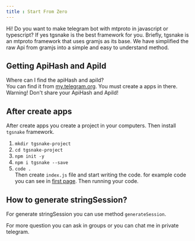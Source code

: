```yaml
--- 
title : Start From Zero
--- 
```

Hi! Do you want to make telegram bot with mtproto in javascript or typescript? If yes tgsnake is the best framework for you. Briefly, tgsnake is an mtproto framework that uses gramjs as its base. We have simplified the raw Api from gramjs into a simple and easy to understand method.
## Getting ApiHash and ApiId
Where can I find the apiHash and apiId?  
You can find it from [my.telegram.org](https://my.telegram.org). You must create a apps in there. Warning! Don't share your ApiHash and ApiId!
## After create apps 
After create apps you create a project in your computers. Then install `tgsnake` framework. 
1. `mkdir tgsnake-project` 
2. `cd tgsnake-project` 
3. `npm init -y` 
4. `npm i tgsnake --save` 
5. `code .`   
Then create `index.js` file and start writing the code. for example code you can see in [first page](/). Then running your code.
## How to generate stringSession? 
For generate stringSession you can use method `generateSession`.
   
For more question you can ask in groups or you can chat me in private telegram.